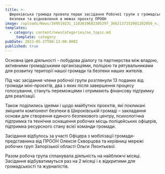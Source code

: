 ```yaml
---
title: >-
  Широківська громада провела перше засідання Робочої групи з громадської
  безпеки та відновлення в межах проєкту ПРООН
image: /uploads/News/349519231_1183619682305297_3662117352001202050_n.jpg
templates:
  - category: content/newsCategories/no_topic.md
    _template: category
pubDate: 2023-05-27T08:13:00.000Z
published: true
---
```


Основна ідея діяльності - побудова діалогу та партнерства між владою,
активними громадськими організаціями, поліцією та рятувальниками для
розвитку території нашої громади та безпеки наших жителів.

Під час засідання члени робочої групи розглянули 13 поданих від громади
міні-проєктів, два з яких після завершення процесу голосування, стануть
переможцями і отримають фінансову підтримку для реалізації.

Також поділились ідеями і щодо майбутніх проєктів, які покликані
зміцнити компонент безпеки в Широківській громаді – закладання основи
для створення єдиного безпекового центру, психологічна підтримка та
технічне оснащення робочих місць поліцейських офіцерів, підтримка
ресурсного стану всієї команди громади.

Засідання відбулось за участі Офіцера з мобілізації громади-представника
від ПРООН Олексія Скворцова та керівниці мережі робочих груп
Запорізької області Ольги Леонтьєвої.

Разом робоча група спланувала діяльність на найближчі місяці. Засідання
відбуватимуться раз на 2 місяці і є відкритими для громадськості та
журналістів.
